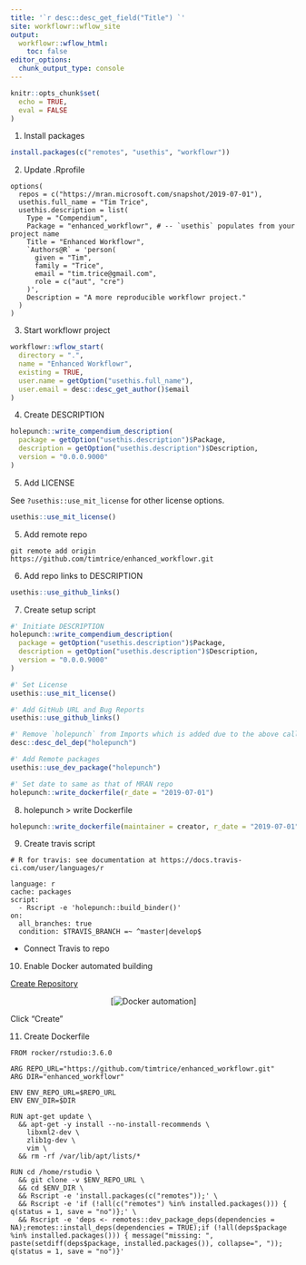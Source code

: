 ```yaml
---
title: '`r desc::desc_get_field("Title") `'
site: workflowr::wflow_site
output:
  workflowr::wflow_html:
    toc: false
editor_options:
  chunk_output_type: console
---
```


```r
knitr::opts_chunk$set(
  echo = TRUE, 
  eval = FALSE
)
```

1. Install packages

```r
install.packages(c("remotes", "usethis", "workflowr"))
```

2. Update .Rprofile

```
options(
  repos = c("https://mran.microsoft.com/snapshot/2019-07-01"),
  usethis.full_name = "Tim Trice",
  usethis.description = list(
    Type = "Compendium",
    Package = "enhanced_workflowr", # -- `usethis` populates from your project name
    Title = "Enhanced Workflowr",
    `Authors@R` = 'person(
      given = "Tim",
      family = "Trice",
      email = "tim.trice@gmail.com",
      role = c("aut", "cre")
    )',
    Description = "A more reproducible workflowr project."
  )
)
```

3. Start workflowr project

```r
workflowr::wflow_start(
  directory = ".", 
  name = "Enhanced Workflowr", 
  existing = TRUE,
  user.name = getOption("usethis.full_name"), 
  user.email = desc::desc_get_author()$email
)
```

4. Create DESCRIPTION

```r
holepunch::write_compendium_description(
  package = getOption("usethis.description")$Package,
  description = getOption("usethis.description")$Description,
  version = "0.0.0.9000"
)
```

5. Add LICENSE

See `?usethis::use_mit_license` for other license options.

```r
usethis::use_mit_license()
```

5. Add remote repo

```
git remote add origin https://github.com/timtrice/enhanced_workflowr.git
```

6. Add repo links to DESCRIPTION

```r
usethis::use_github_links()
```

7. Create setup script

```r
#' Initiate DESCRIPTION
holepunch::write_compendium_description(
  package = getOption("usethis.description")$Package,
  description = getOption("usethis.description")$Description,
  version = "0.0.0.9000"
)

#' Set License
usethis::use_mit_license()

#' Add GitHub URL and Bug Reports
usethis::use_github_links()

#' Remove `holepunch` from Imports which is added due to the above call.
desc::desc_del_dep("holepunch")

#' Add Remote packages
usethis::use_dev_package("holepunch")

#' Set date to same as that of MRAN repo
holepunch::write_dockerfile(r_date = "2019-07-01")
```

8. holepunch > write Dockerfile

```r
holepunch::write_dockerfile(maintainer = creator, r_date = "2019-07-01")
```

9. Create travis script

```
# R for travis: see documentation at https://docs.travis-ci.com/user/languages/r

language: r
cache: packages
script:
  - Rscript -e 'holepunch::build_binder()'
on:
  all_branches: true
  condition: $TRAVIS_BRANCH =~ ^master|develop$
```

  * Connect Travis to repo

10. Enable Docker automated building

[Create Repository](https://cloud.docker.com/repository/create)

<center>[![Docker automation](./assets/docker_automated_build.png)]</center>

Click "Create"

11. Create Dockerfile

```
FROM rocker/rstudio:3.6.0

ARG REPO_URL="https://github.com/timtrice/enhanced_workflowr.git"
ARG DIR="enhanced_workflowr"

ENV ENV_REPO_URL=$REPO_URL
ENV ENV_DIR=$DIR

RUN apt-get update \
  && apt-get -y install --no-install-recommends \
    libxml2-dev \
    zlib1g-dev \
    vim \
  && rm -rf /var/lib/apt/lists/*

RUN cd /home/rstudio \
  && git clone -v $ENV_REPO_URL \
  && cd $ENV_DIR \
  && Rscript -e 'install.packages(c("remotes"));' \
  && Rscript -e 'if (!all(c("remotes") %in% installed.packages())) { q(status = 1, save = "no")};' \
  && Rscript -e 'deps <- remotes::dev_package_deps(dependencies = NA);remotes::install_deps(dependencies = TRUE);if (!all(deps$package %in% installed.packages())) { message("missing: ", paste(setdiff(deps$package, installed.packages()), collapse=", ")); q(status = 1, save = "no")}'
```
